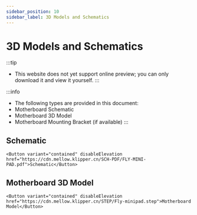 ```yaml
---
sidebar_position: 10
sidebar_label: 3D Models and Schematics
---
```




# 3D Models and Schematics


:::tip
* This website does not yet support online preview; you can only download it and view it yourself.
:::

:::info
* The following types are provided in this document:
* Motherboard Schematic
* Motherboard 3D Model
* Motherboard Mounting Bracket (if available)
:::

## Schematic

    <Button variant="contained" disableElevation href="https://cdn.mellow.klipper.cn/SCH-PDF/FLY-MINI-PAD.pdf">Schematic</Button>


## Motherboard 3D Model

    <Button variant="contained" disableElevation href="https://cdn.mellow.klipper.cn/STEP/Fly-minipad.step">Motherboard Model</Button>